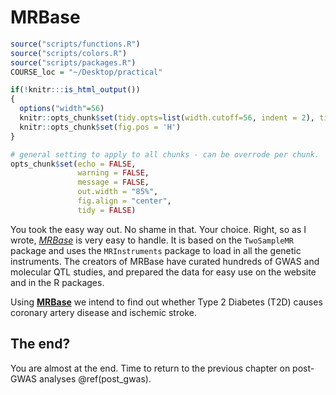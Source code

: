 # MRBase {#mr_mrbase}
<!-- ![](./img/_headers/banner_man_standing_dna.png){width=100%} -->
```r
source("scripts/functions.R")
source("scripts/colors.R")
source("scripts/packages.R")
COURSE_loc = "~/Desktop/practical"
```

```r
if(!knitr:::is_html_output())
{
  options("width"=56)
  knitr::opts_chunk$set(tidy.opts=list(width.cutoff=56, indent = 2), tidy = TRUE)
  knitr::opts_chunk$set(fig.pos = 'H')
}
```

```r
# general setting to apply to all chunks - can be overrode per chunk.
opts_chunk$set(echo = FALSE, 
               warning = FALSE, 
               message = FALSE, 
               out.width = "85%", 
               fig.align = "center", 
               tidy = FALSE)
```
You took the easy way out. No shame in that. Your choice. Right, so as I wrote, *[MRBase](http://www.mrbase.org/){target="blank"}* is very easy to handle. It is based on the `TwoSampleMR` package and uses the `MRInstruments` package to load in all the genetic instruments. The creators of MRBase have curated hundreds of GWAS and molecular QTL studies, and prepared the data for easy use on the website and in the R packages.

Using **[MRBase](http://www.mrbase.org/){target="blank"}** we intend to find out whether Type 2 Diabetes (T2D) causes coronary artery disease and ischemic stroke.

## The end?

You are almost at the end. Time to return to the previous chapter on post-GWAS analyses \@ref(post_gwas).

<!-- ```{js, echo = FALSE} -->
<!-- title=document.getElementById('header'); -->
<!-- title.innerHTML = '<img src="img/_headers/banner_man_standing_dna.png" alt="MRBase">' + title.innerHTML -->
<!-- ``` -->
